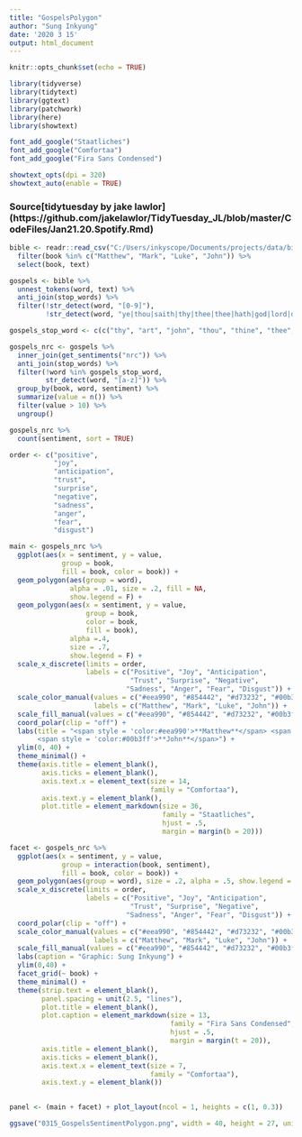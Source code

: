 ```yaml
---
title: "GospelsPolygon"
author: "Sung Inkyung"
date: '2020 3 15'
output: html_document
---
```


```r
knitr::opts_chunk$set(echo = TRUE)
```

```r
library(tidyverse)
library(tidytext)
library(ggtext)
library(patchwork)
library(here)
library(showtext)

font_add_google("Staatliches")
font_add_google("Comfortaa")
font_add_google("Fira Sans Condensed")

showtext_opts(dpi = 320)
showtext_auto(enable = TRUE)

```
### Source[tidytuesday by jake lawlor] (https://github.com/jakelawlor/TidyTuesday_JL/blob/master/CodeFiles/Jan21.20.Spotify.Rmd)

```r
bible <- readr::read_csv("C:/Users/inkyscope/Documents/projects/data/bible_kjv_new.csv") %>% 
  filter(book %in% c("Matthew", "Mark", "Luke", "John")) %>% 
  select(book, text)

gospels <- bible %>% 
  unnest_tokens(word, text) %>% 
  anti_join(stop_words) %>% 
  filter(!str_detect(word, "[0-9]"),
         !str_detect(word, "ye|thou|saith|thy|thee|thee|hath|god|lord|dai|jesus|son|father")) 
```


```r
gospels_stop_word <- c(c("thy", "art", "john", "thou", "thine", "thee", "hast", "hath", "lord", "god", "ye", "yea"))

gospels_nrc <- gospels %>% 
  inner_join(get_sentiments("nrc")) %>% 
  anti_join(stop_words) %>% 
  filter(!word %in% gospels_stop_word,
         str_detect(word, "[a-z]")) %>% 
  group_by(book, word, sentiment) %>% 
  summarize(value = n()) %>% 
  filter(value > 10) %>% 
  ungroup()

gospels_nrc %>% 
  count(sentiment, sort = TRUE)
```


```r
order <- c("positive",
           "joy",
           "anticipation",
           "trust",
           "surprise",
           "negative",
           "sadness",
           "anger",
           "fear",
           "disgust")
```
  
  
```r
main <- gospels_nrc %>% 
  ggplot(aes(x = sentiment, y = value, 
             group = book,
             fill = book, color = book)) +
  geom_polygon(aes(group = word),
               alpha = .01, size = .2, fill = NA,
               show.legend = F) +
  geom_polygon(aes(x = sentiment, y = value, 
                   group = book, 
                   color = book, 
                   fill = book),
               alpha =.4,
               size = .7, 
               show.legend = F) +
  scale_x_discrete(limits = order,
                   labels = c("Positive", "Joy", "Anticipation",
                              "Trust", "Surprise", "Negative",
                             "Sadness", "Anger", "Fear", "Disgust")) +
  scale_color_manual(values = c("#eea990", "#854442", "#d73232", "#00b3ff" ),
                     labels = c("Matthew", "Mark", "Luke", "John")) + 
  scale_fill_manual(values = c("#eea990", "#854442", "#d73232", "#00b3ff" )) +
  coord_polar(clip = "off") +
  labs(title = "<span style = 'color:#eea990'>**Matthew**</span> <span style = 'color:#854442'>**Mark**</span> <span style = 'color:#d73232'>**Luke**</span>
       <span style = 'color:#00b3ff'>**John**</span>") +
  ylim(0, 40) +
  theme_minimal() +
  theme(axis.title = element_blank(),
        axis.ticks = element_blank(),
        axis.text.x = element_text(size = 14,
                                   family = "Comfortaa"),
        axis.text.y = element_blank(),
        plot.title = element_markdown(size = 36,
                                      family = "Staatliches",
                                      hjust = .5,
                                      margin = margin(b = 20)))

```

```r
facet <- gospels_nrc %>% 
  ggplot(aes(x = sentiment, y = value,
             group = interaction(book, sentiment),
             fill = book, color = book)) +
  geom_polygon(aes(group = word), size = .2, alpha = .5, show.legend = F) +
  scale_x_discrete(limits = order,
                   labels = c("Positive", "Joy", "Anticipation",
                              "Trust", "Surprise", "Negative",
                             "Sadness", "Anger", "Fear", "Disgust")) +
  coord_polar(clip = "off") +
  scale_color_manual(values = c("#eea990", "#854442", "#d73232", "#00b3ff"),
                     labels = c("Matthew", "Mark", "Luke", "John")) + 
  scale_fill_manual(values = c("#eea990", "#854442", "#d73232", "#00b3ff")) +
  labs(caption = "Graphic: Sung Inkyung") +
  ylim(0,40) +
  facet_grid(~ book) +
  theme_minimal() +
  theme(strip.text = element_blank(),
        panel.spacing = unit(2.5, "lines"),
        plot.title = element_blank(),
        plot.caption = element_markdown(size = 13,
                                        family = "Fira Sans Condensed",
                                        hjust = .5,
                                        margin = margin(t = 20)),
        axis.title = element_blank(),
        axis.ticks = element_blank(),
        axis.text.x = element_text(size = 7,
                                   family = "Comfortaa"),
        axis.text.y = element_blank()) 
  
```

```r
panel <- (main + facet) + plot_layout(ncol = 1, heights = c(1, 0.3))

ggsave("0315_GospelsSentimentPolygon.png", width = 40, height = 27, units = "cm")
```
